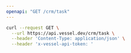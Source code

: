 ```yaml
---
openapi: "GET /crm/task"
---
```


<RequestExample>

```bash Request
curl --request GET \
  --url https://api.vessel.dev/crm/task \
  --header 'Content-Type: application/json' \
  --header 'x-vessel-api-token: '
```

</RequestExample>
